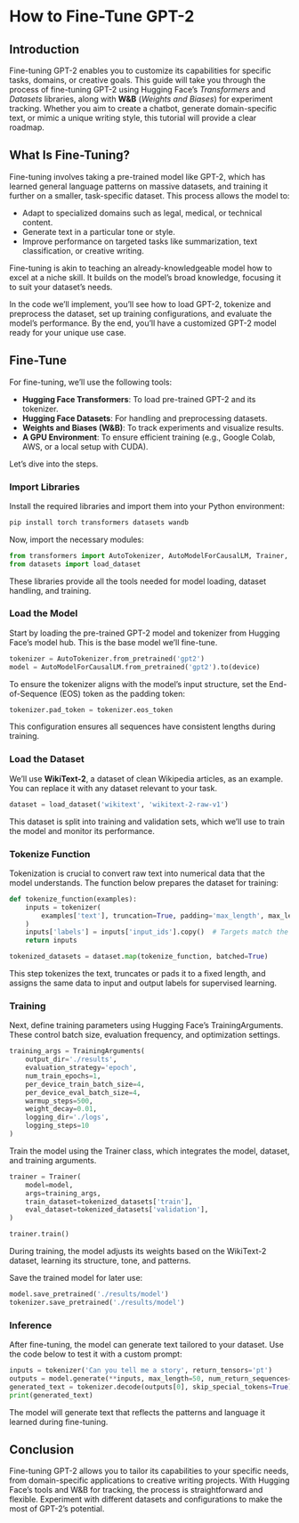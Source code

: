 # How to Fine-Tune GPT-2

## Introduction

Fine-tuning GPT-2 enables you to customize its capabilities for specific tasks, domains, or creative goals. This guide will take you through the process of fine-tuning GPT-2 using Hugging Face’s *Transformers* and *Datasets* libraries, along with **W&B** (*Weights and Biases*) for experiment tracking. Whether you aim to create a chatbot, generate domain-specific text, or mimic a unique writing style, this tutorial will provide a clear roadmap.

## What Is Fine-Tuning?

Fine-tuning involves taking a pre-trained model like GPT-2, which has learned general language patterns on massive datasets, and training it further on a smaller, task-specific dataset. This process allows the model to:

- Adapt to specialized domains such as legal, medical, or technical content.
- Generate text in a particular tone or style.
- Improve performance on targeted tasks like summarization, text classification, or creative writing.

Fine-tuning is akin to teaching an already-knowledgeable model how to excel at a niche skill. It builds on the model’s broad knowledge, focusing it to suit your dataset’s needs.

In the code we’ll implement, you’ll see how to load GPT-2, tokenize and preprocess the dataset, set up training configurations, and evaluate the model’s performance. By the end, you’ll have a customized GPT-2 model ready for your unique use case.

## Fine-Tune

For fine-tuning, we’ll use the following tools:

- **Hugging Face Transformers**: To load pre-trained GPT-2 and its tokenizer.
- **Hugging Face Datasets**: For handling and preprocessing datasets.
- **Weights and Biases (W&B)**: To track experiments and visualize results.
- **A GPU Environment**: To ensure efficient training (e.g., Google Colab, AWS, or a local setup with CUDA).

Let’s dive into the steps.

### Import Libraries

Install the required libraries and import them into your Python environment:

```bash
pip install torch transformers datasets wandb
```

Now, import the necessary modules:

```python
from transformers import AutoTokenizer, AutoModelForCausalLM, Trainer, TrainingArguments
from datasets import load_dataset
```

These libraries provide all the tools needed for model loading, dataset handling, and training.

### Load the Model

Start by loading the pre-trained GPT-2 model and tokenizer from Hugging Face’s model hub. This is the base model we’ll fine-tune.

```python
tokenizer = AutoTokenizer.from_pretrained('gpt2')
model = AutoModelForCausalLM.from_pretrained('gpt2').to(device)
```

To ensure the tokenizer aligns with the model’s input structure, set the End-of-Sequence (EOS) token as the padding token:

```python
tokenizer.pad_token = tokenizer.eos_token
```

This configuration ensures all sequences have consistent lengths during training.

### Load the Dataset

We’ll use **WikiText-2**, a dataset of clean Wikipedia articles, as an example. You can replace it with any dataset relevant to your task.

```python
dataset = load_dataset('wikitext', 'wikitext-2-raw-v1')
```

This dataset is split into training and validation sets, which we’ll use to train the model and monitor its performance.

### Tokenize Function

Tokenization is crucial to convert raw text into numerical data that the model understands. The function below prepares the dataset for training:

```python
def tokenize_function(examples):
    inputs = tokenizer(
        examples['text'], truncation=True, padding='max_length', max_length=128
    )
    inputs['labels'] = inputs['input_ids'].copy()  # Targets match the inputs for language modeling
    return inputs

tokenized_datasets = dataset.map(tokenize_function, batched=True)
```

This step tokenizes the text, truncates or pads it to a fixed length, and assigns the same data to input and output labels for supervised learning.

### Training

Next, define training parameters using Hugging Face’s TrainingArguments. These control batch size, evaluation frequency, and optimization settings.

```python
training_args = TrainingArguments(
    output_dir='./results',
    evaluation_strategy='epoch',
    num_train_epochs=1,
    per_device_train_batch_size=4,
    per_device_eval_batch_size=4,
    warmup_steps=500,
    weight_decay=0.01,
    logging_dir='./logs',
    logging_steps=10
)
```

Train the model using the Trainer class, which integrates the model, dataset, and training arguments.

```python
trainer = Trainer(
    model=model,
    args=training_args,
    train_dataset=tokenized_datasets['train'],
    eval_dataset=tokenized_datasets['validation'],
)

trainer.train()
```

During training, the model adjusts its weights based on the WikiText-2 dataset, learning its structure, tone, and patterns.

Save the trained model for later use:

```python
model.save_pretrained('./results/model')
tokenizer.save_pretrained('./results/model')
```

### Inference

After fine-tuning, the model can generate text tailored to your dataset. Use the code below to test it with a custom prompt:

```python
inputs = tokenizer('Can you tell me a story', return_tensors='pt')
outputs = model.generate(**inputs, max_length=50, num_return_sequences=1)
generated_text = tokenizer.decode(outputs[0], skip_special_tokens=True)
print(generated_text)
```

The model will generate text that reflects the patterns and language it learned during fine-tuning.

## Conclusion

Fine-tuning GPT-2 allows you to tailor its capabilities to your specific needs, from domain-specific applications to creative writing projects. With Hugging Face’s tools and W&B for tracking, the process is straightforward and flexible. Experiment with different datasets and configurations to make the most of GPT-2’s potential.